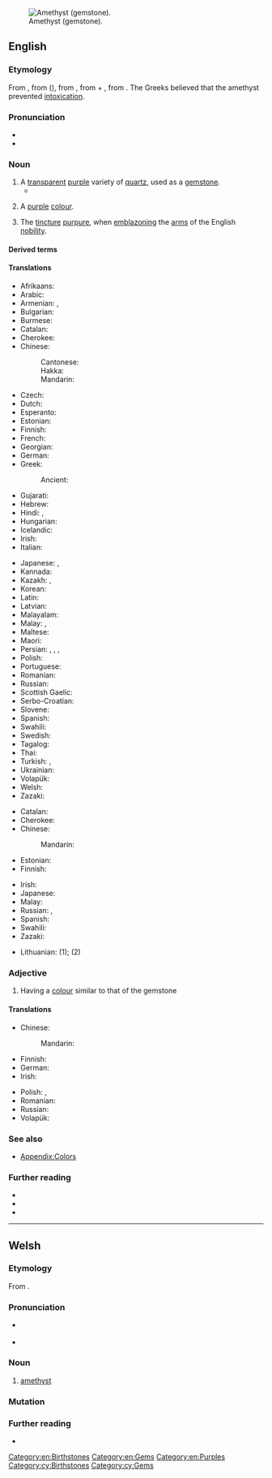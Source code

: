 {{also|Amethyst}}
[[Image:Améthystre sceptre2.jpg|thumb|right|Amethyst (gemstone).]]
==English==
{{wikipedia}}

===Etymology===
From {{inh|en|enm|ametist}}, from {{der|en|fro|ametiste}} ({{cog|fr|améthyste}}), from {{der|en|grc|ἀμέθυστος||not drunk}}, from {{m|grc|ἀ-||not}} + {{m|grc|μεθύω||I am drunk}}, from {{m|grc|μέθυ||wine}}. The Greeks believed that the amethyst prevented [[intoxication]].

===Pronunciation===
* {{IPA|en|/ˈæm.ə.θɪst/}}
* {{audio|en|en-us-amethyst.ogg|Audio (US)}}

===Noun===
{{en-noun}}

# A [[transparent]] [[purple]] variety of [[quartz]], used as a [[gemstone]].
#* {{quote-journal|en|date=2012-03
|author=Lee A. Groat
|title=Gemstones
|volume=100|issue=2|page=128
|magazine={{w|American Scientist}}
|url=http://www.americanscientist.org/issues/feature/2012/2/gemstones
|passage=Although there are dozens of different types of gems, among the best known and most important are&nbsp;[&hellip;]&thinsp;. (Common gem materials not addressed in this article include amber, '''amethyst''', chalcedony, garnet, lazurite, malachite, opals, peridot, rhodonite, spinel, tourmaline, turquoise and zircon.)}}
# {{lb|en|uncountable}} A [[purple]] [[colour]].
#: {{color panel|amethyst|9966CC}}
# {{lb|en|tincture}} The [[tincture]] [[purpure]], when [[emblazon]]ing the [[arms]] of the English [[nobility]].

====Derived terms====
{{der2|en|amethyst deceiver|amethyst gold}}

====Translations====
{{trans-top|gem}}
* Afrikaans: {{t|af|ametis}}
* Arabic: {{t|ar|جمشت}}
* Armenian: {{t+|hy|մեղեսիկ}}, {{t+|hy|ամեթիստ}}
* Bulgarian: {{t+|bg|аметист}}
* Burmese: {{t|my|သီဟိုဠ်နီလာ}}
* Catalan: {{t+|ca|ametista|f}}
* Cherokee: {{t|chr|ᎠᎻᏘᏏ|sc=Cher}}
* Chinese:
*: Cantonese: {{t|yue|紫水晶|tr=zi2 seoi2 zing1|sc=Hani}}
*: Hakka: {{t|hak|紫水晶|tr=chṳ́-súi-chîn|sc=Hani}}
*: Mandarin: {{t+|cmn|紫水晶|tr=zǐshuǐjīng|sc=Hani}}
* Czech: {{t+|cs|ametyst|m}}
* Dutch: {{t+|nl|amethist|m}}
* Esperanto: {{t|eo|ametisto}}
* Estonian: {{t|et|ametüst}}
* Finnish: {{t+|fi|ametisti}}
* French: {{t+|fr|améthyste|f}}
* Georgian: {{t|ka|ამეთვისტო}}
* German: {{t+|de|Amethyst|m}}
* Greek: {{t+|el|αμέθυστος|m|sc=Grek}}
*: Ancient: {{t|grc|ἀμέθυστος|m}}
* Gujarati: {{t|gu|એમિથિસ્ટ|sc=Gujr}}
* Hebrew: {{t+|he|אַחְלָמָה|f|tr='akhlamá}}
* Hindi: {{t|hi|अमेथिस्ट|sc=Deva}}, {{t|hi|एमिथिस्ट|m}}
* Hungarian: {{t+|hu|ametiszt}}
* Icelandic: {{t|is|ametýst|n}}
* Irish: {{t|ga|aimitis|f}}
* Italian: {{t+|it|ametista|f}}
{{trans-mid}}
* Japanese: {{t|ja|紫水晶|tr=むらさきずいしょう, murasakizuishō}}, {{t|ja|アメシスト|tr=ameshisuto}}
* Kannada: {{t+|kn|ಅಮೆಥಿಸ್ಟ್‌|sc=Knda}}
* Kazakh: {{t|kk|күлгінтас}}, {{t|kk|аметист}}
* Korean: {{t+|ko|자수정}}
* Latin: {{t|la|amethystus|f}}
* Latvian: {{t|lv|ametists|m}}
* Malayalam: {{t|ml|അമീഥിസ്റ്റ്|sc=Mlym}}
* Malay: {{t|ms|ametis}}, {{t|ms|batu kecubung}}
* Maltese: {{t|mt|ametist}}
* Maori: {{t|mi|ametihita}}
* Persian: {{t|fa|آمتیست|tr=āmetist|sc=fa-Arab}}, {{t+|fa|گمست|tr=gamast|sc=fa-Arab}}, {{t|fa|کرکهان|tr=karkahān|sc=fa-Arab}}, {{t|fa|کرکهن|tr=karkahan}}
* Polish: {{t+|pl|ametyst|m}}
* Portuguese: {{t+|pt|ametista|f}}
* Romanian: {{t+|ro|ametist|n}}
* Russian: {{t+|ru|амети́ст|m}}
* Scottish Gaelic: {{t-needed|gd}}
* Serbo-Croatian: {{t+|sh|ametist|m}}
* Slovene: {{t+|sl|ametíst|m}}
* Spanish: {{t+|es|amatista|f}}
* Swahili: {{t|sw|amethisto}}
* Swedish: {{t+|sv|ametist|c}}
* Tagalog: {{t+|tl|amatista}}
* Thai: {{t|th|เขี้ยวหนุมาน}}
* Turkish: {{t+|tr|ametist|s}}, {{t|tr|mortaş|s}}
* Ukrainian: {{t+|uk|амети́ст|m}}
* Volapük: {{t|vo|maetüt}}
* Welsh: {{t|cy|amethyst|m}}
* Zazaki: {{t|zza|ametist }}
{{trans-bottom}}

{{trans-top|colour}}
* Catalan: {{t+|ca|ametista|m}}
* Cherokee: {{t|chr|ᎠᎻᏘᏏ-ᏕᎭᎷᎨᎢ|sc=Cher}}
* Chinese:
*: Mandarin: {{t+|cmn|紫色|tr=zǐsè}}
* Estonian: {{t|et|ametüst}}
* Finnish: {{t|fi|ametistinvioletti}}
{{trans-mid}}
* Irish: {{t|ga|aimitis|f}}
* Japanese: {{t+|ja|紫色|tr=むらさきいろ, murasakiiro}}
* Malay: {{t|ms|kecubung}}
* Russian: {{t|ru|амети́стовый цвет|m}}, {{t|ru|фиоле́товый цвет|m}}
* Spanish: {{t+|es|amatista|f}}
* Swahili: {{t|sw|rangi ya amethisto}}
* Zazaki: {{t|zza|ametistane}}
{{trans-bottom}}

{{checktrans-top}}
* Lithuanian: {{t-check|lt|ametistas|m}} (1); {{t-check|lt|ametistinė spalva|f}} (2)
{{trans-mid}}
{{trans-bottom}}

===Adjective===
{{en-adj}}

# Having a [[colour]] similar to that of the gemstone

====Translations====
{{trans-top|colour}}
* Chinese:
*: Mandarin: {{t|cmn|[[紫色]][[的]]|tr=zǐsè de}}
* Finnish: {{t|fi|ametistinvioletti}}
* German: {{t+|de|amethysten}}
* Irish: {{t|ga|aimitise}}
{{trans-mid}}
* Polish: {{t+|pl|ametystowy}}, {{t+|pl|fioletowy}}
* Romanian: {{t+|ro|purpuriu}}
* Russian: {{t+|ru|аметистовый|sc=Cyrl}}
* Volapük: {{t|vo|maetütakölik}}
{{trans-bottom}}

===See also===
* [[Appendix:Colors]]

===Further reading===
* {{R:WebMineral}}
* {{R:mindat}}
* {{R:Heraldry 1862}}

[[Category:en:Birthstones]]
[[Category:en:Gems]]
[[Category:en:Purples]]

----

==Welsh==
{{wikipedia|lang=cy}}

===Etymology===
From {{bor|cy|en|amethyst}}.

===Pronunciation===
* {{a|cy-N}} {{IPA|cy|/ˈamɛθɨ̞sd/|[ˈamɛθɨ̞st]}}
* {{a|cy-S}} {{IPA|cy|/ˈamɛθɪsd/|[ˈamɛθɪst]}}

===Noun===
{{cy-noun|m|amethystau}}

# [[amethyst]]

===Mutation===
{{cy-mut}}

===Further reading===
* {{R:cy:GPC}}

[[Category:cy:Birthstones]]
[[Category:cy:Gems]]